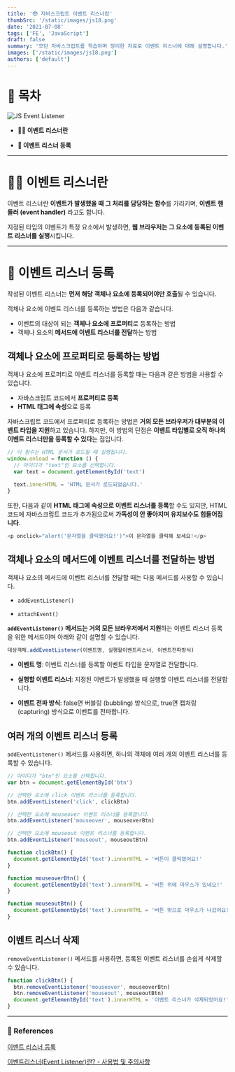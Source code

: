 ```yaml
---
title: '😎 자바스크립트 이벤트 리스너란'
thumbSrc: '/static/images/js18.png'
date: '2021-07-08'
tags: ['FE', 'JavaScript']
draft: false
summary: '모던 자바스크립트를 학습하며 정리한 자료로 이벤트 리스너에 대해 설명합니다.'
images: ['/static/images/js18.png']
authors: ['default']
---
```


# 📌 목차

![JS Event Listener](/static/images/js18.png)

- **💁🏻 이벤트 리스너란**

- **🥳 이벤트 리스너 등록**

---

# 💁🏻 이벤트 리스너란

이벤트 리스너란 **이벤트가 발생했을 때 그 처리를 담당하는 함수**를 가리키며, **이벤트 핸들러 (event handler)** 라고도 합니다.

지정된 타입의 이벤트가 특정 요소에서 발생하면, **웹 브라우저는 그 요소에 등록된 이벤트 리스너를 실행**시킵니다.

---

# 🥳 이벤트 리스너 등록

작성된 이벤트 리스너는 **먼저 해당 객체나 요소에 등록되어야만 호출**될 수 있습니다.

객체나 요소에 이벤트 리스너를 등록하는 방법은 다음과 같습니다.

- 이벤트의 대상이 되는 **객체나 요소에 프로퍼티**로 등록하는 방법
- 객체나 요소의 **메서드에 이벤트 리스너를 전달**하는 방법

## 객체나 요소에 프로퍼티로 등록하는 방법

객체나 요소에 프로퍼티로 이벤트 리스너를 등록할 때는 다음과 같은 방법을 사용할 수 있습니다.

- 자바스크립트 코드에서 **프로퍼티로 등록**
- **HTML 태그에 속성**으로 등록

자바스크립트 코드에서 프로퍼티로 등록하는 방법은 **거의 모든 브라우저가 대부분의 이벤트 타입을 지원**하고 있습니다. 하지만, 이 방법의 단점은 **이벤트 타입별로 오직 하나의 이벤트 리스너만을 등록할 수 있다**는 점입니다.

```javascript
// 이 함수는 HTML 문서가 로드될 때 실행됩니다.
window.onload = function () {
  // 아이디가 "text"인 요소를 선택합니다.
  var text = document.getElementById('text')

  text.innerHTML = 'HTML 문서가 로드되었습니다.'
}
```

또한, 다음과 같이 **HTML 태그에 속성으로 이벤트 리스너를 등록**할 수도 있지만, HTML 코드에 자바스크립트 코드가 추가됨으로써 **가독성이 안 좋아지며 유지보수도 힘들어집니다**.

```javascript
<p onclick="alert('문자열을 클릭했어요!')">이 문자열을 클릭해 보세요!</p>
```

## 객체나 요소의 메서드에 이벤트 리스너를 전달하는 방법

객체나 요소의 메서드에 이벤트 리스너를 전달할 때는 다음 메서드를 사용할 수 있습니다.

- `addEventListener()`

- `attachEvent()`

**`addEventListener()` 메서드는 거의 모든 브라우저에서 지원**하는 이벤트 리스너 등록을 위한 메서드이며 아래와 같이 설명할 수 있습니다.

```javascript
대상객체.addEventListener(이벤트명, 실행할이벤트리스너, 이벤트전파방식)
```

- **이벤트 명**: 이벤트 리스너를 등록할 이벤트 타입을 문자열로 전달합니다.

- **실행할 이벤트 리스너**: 지정된 이벤트가 발생했을 때 실행할 이벤트 리스너를 전달합니다.

- **이벤트 전파 방식**: false면 버블링 (bubbling) 방식으로, true면 캡처링 (capturing) 방식으로 이벤트를 전파합니다.

## 여러 개의 이벤트 리스너 등록

`addEventListener()` 메서드를 사용하면, 하나의 객체에 여러 개의 이벤트 리스너를 등록할 수 있습니다.

```javascript
// 아이디가 "btn"인 요소를 선택합니다.
var btn = document.getElementById('btn')

// 선택한 요소에 click 이벤트 리스너를 등록합니다.
btn.addEventListener('click', clickBtn)

// 선택한 요소에 mouseover 이벤트 리스너를 등록합니다.
btn.addEventListener('mouseover', mouseoverBtn)

// 선택한 요소에 mouseout 이벤트 리스너를 등록합니다.
btn.addEventListener('mouseout', mouseoutBtn)

function clickBtn() {
  document.getElementById('text').innerHTML = '버튼이 클릭됐어요!'
}

function mouseoverBtn() {
  document.getElementById('text').innerHTML = '버튼 위에 마우스가 있네요!'
}

function mouseoutBtn() {
  document.getElementById('text').innerHTML = '버튼 밖으로 마우스가 나갔어요!'
}
```

## 이벤트 리스너 삭제

`removeEventListener()` 메서드를 사용하면, 등록된 이벤트 리스너를 손쉽게 삭제할 수 있습니다.

```javascript
function clickBtn() {
  btn.removeEventListener('mouseover', mouseoverBtn)
  btn.removeEventListener('mouseout', mouseoutBtn)
  document.getElementById('text').innerHTML = '이벤트 리스너가 삭제되었어요!'
}
```

---

### 🔗 References

[이벤트 리스너 등록](http://tcpschool.com/javascript/js_event_eventListenerRegister)

[이벤트리스너(Event Listener)란? - 사용법 및 주의사항](https://ordinary-code.tistory.com/64)
